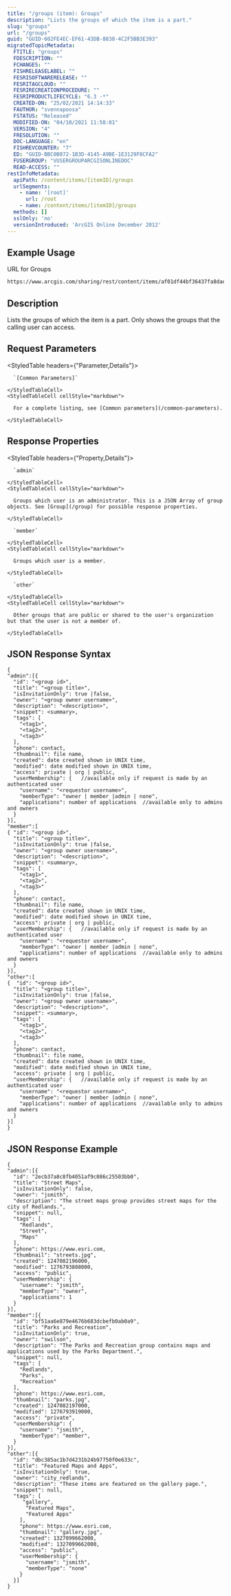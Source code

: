 ```yaml
---
title: "/groups (item): Groups"
description: "Lists the groups of which the item is a part."
slug: "groups"
url: "/groups"
guid: "GUID-602FE4EC-EF61-43DB-8838-4C2F5BB3E393"
migratedTopicMetadata:
  FTITLE: "groups"
  FDESCRIPTION: ""
  FCHANGES: ""
  FISHRELEASELABEL: ""
  FESRISOFTWARERELEASE: ""
  FESRITAGCLOUD: ""
  FESRIRECREATIONPROCEDURE: ""
  FESRIPRODUCTLIFECYCLE: "6.3 -*"
  CREATED-ON: "25/02/2021 14:14:33"
  FAUTHOR: "svennapoosa"
  FSTATUS: "Released"
  MODIFIED-ON: "04/10/2021 11:58:01"
  VERSION: "4"
  FRESOLUTION: ""
  DOC-LANGUAGE: "en"
  FISHREVCOUNTER: "7"
  ED: "GUID-BBC0B072-1B3D-4145-A9BE-1E3129F8CFA2"
  FUSERGROUP: "VUSERGROUPARCGISONLINEDOC"
  READ-ACCESS: ""
restInfoMetadata:
  apiPath: /content/items/[itemID]/groups
  urlSegments:
    - name: '[root]'
      url: /root
    - name: /content/items/[itemID]/groups
  methods: []
  sslOnly: 'no'
  versionIntroduced: 'ArcGIS Online December 2012'
---
```


## Example Usage

URL for Groups

```markdown
https://www.arcgis.com/sharing/rest/content/items/af01df44bf36437fa8daed01407138ab/groups
```

## Description

Lists the groups of which the item is a part. Only shows the groups that the calling user can access. 

## Request Parameters 

<StyledTable headers={"Parameter,Details"}>
  <StyledTableRow>
    <StyledTableCell cellStyle="markdown">

      `[Common Parameters]` 

    </StyledTableCell>
    <StyledTableCell cellStyle="markdown">

      For a complete listing, see [Common parameters](/common-parameters).

    </StyledTableCell>
  </StyledTableRow>
</StyledTable>

## Response Properties

<StyledTable headers={"Property,Details"}>
  <StyledTableRow>
    <StyledTableCell cellStyle="markdown">

      `admin` 

    </StyledTableCell>
    <StyledTableCell cellStyle="markdown">

      Groups which user is an administrator. This is a JSON Array of group objects. See [Group](/group) for possible response properties.

    </StyledTableCell>
  </StyledTableRow>
  <StyledTableRow>
    <StyledTableCell cellStyle="markdown">

      `member` 

    </StyledTableCell>
    <StyledTableCell cellStyle="markdown">

      Groups which user is a member.

    </StyledTableCell>
  </StyledTableRow>
  <StyledTableRow>
    <StyledTableCell cellStyle="markdown">

      `other` 

    </StyledTableCell>
    <StyledTableCell cellStyle="markdown">

      Other groups that are public or shared to the user's organization but that the user is not a member of.

    </StyledTableCell>
  </StyledTableRow>
</StyledTable>

## JSON Response Syntax

```other
{
"admin":[{
  "id": "<group id>",
  "title": "<group title>",
  "isInvitationOnly": true |false,
  "owner": "<group owner username>",
  "description": "<description>",
  "snippet": <summary>,
  "tags": [
    "<tag1>",
    "<tag2>",
    "<tag3>"
  ],
  "phone": contact, 
  "thumbnail": file name,
  "created": date created shown in UNIX time,
  "modified": date modified shown in UNIX time,  
  "access": private | org | public,
  "userMembership": {   //available only if request is made by an authenticated user
    "username": "<requestor username>",
    "memberType": "owner | member |admin | none",
    "applications": number of applications  //available only to admins and owners
  }
}],
"member":[
{ "id": "<group id>",
  "title": "<group title>",
  "isInvitationOnly": true |false,
  "owner": "<group owner username>",
  "description": "<description>",
  "snippet": <summary>,
  "tags": [
    "<tag1>",
    "<tag2>",
    "<tag3>"
  ],
  "phone": contact, 
  "thumbnail": file name,
  "created": date created shown in UNIX time,
  "modified": date modified shown in UNIX time,  
  "access": private | org | public,
  "userMembership": {   //available only if request is made by an authenticated user
    "username": "<requestor username>",
    "memberType": "owner | member |admin | none",
    "applications": number of applications  //available only to admins and owners
  }
}],
"other":[
{  "id": "<group id>",
  "title": "<group title>",
  "isInvitationOnly": true |false,
  "owner": "<group owner username>",
  "description": "<description>",
  "snippet": <summary>,
  "tags": [
    "<tag1>",
    "<tag2>",
    "<tag3>"
  ],
  "phone": contact, 
  "thumbnail": file name,
  "created": date created shown in UNIX time,
  "modified": date modified shown in UNIX time,  
  "access": private | org | public,
  "userMembership": {   //available only if request is made by an authenticated user
    "username": "<requestor username>",
    "memberType": "owner | member |admin | none",
    "applications": number of applications  //available only to admins and owners
  }
}]
}
``` 

## JSON Response Example

```other
{
"admin":[{
  "id": "2ecb37a8c8fb4051af9c086c25503bb0",
  "title": "Street Maps",
  "isInvitationOnly": false,
  "owner": "jsmith",
  "description": "The street maps group provides street maps for the city of Redlands.",
  "snippet": null,
  "tags": [
    "Redlands",
    "Street",
    "Maps"
  ],
  "phone": https://www.esri.com, 
  "thumbnail": "streets.jpg",
  "created": 1247082196000,
  "modified": 1276793808000,
  "access": "public",
  "userMembership": {
    "username": "jsmith",
    "memberType": "owner",
    "applications": 1
  }
}],
"member":[{
  "id": "bf51aa6e879e4676b683dcbefb0ab0a9",
  "title": "Parks and Recreation",
  "isInvitationOnly": true,
  "owner": "swilson",
  "description": "The Parks and Recreation group contains maps and applications used by the Parks Department.",
  "snippet": null,
  "tags": [
    "Redlands",
    "Parks",
    "Recreation"
  ],
  "phone": https://www.esri.com, 
  "thumbnail": "parks.jpg",
  "created": 1247082197000,
  "modified": 1276793919000,
  "access": "private",
  "userMembership": {
    "username": "jsmith",
    "memberType": "member",
  }
}],
"other":[{
  "id": "dbc385ac1b7d4231b24b97750f0e633c",
  "title": "Featured Maps and Apps",
  "isInvitationOnly": true,
  "owner": "city_redlands",
  "description": "These items are featured on the gallery page.",
  "snippet": null,
  "tags": [
     "gallery",
      "Featured Maps",
      "Featured Apps"
    ],
    "phone": https://www.esri.com, 
    "thumbnail": "gallery.jpg",
    "created": 1327099662000,
    "modified": 1327099662000,
    "access": "public",
    "userMembership": {
      "username": "jsmith",
      "memberType": "none"
    }
  }]
}
```

 
